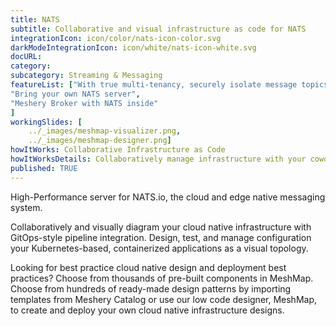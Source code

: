 ---title: NATS  subtitle: Collaborative and visual infrastructure as code for NATSintegrationIcon: icon/color/nats-icon-color.svgdarkModeIntegrationIcon: icon/white/nats-icon-white.svgdocURL: category: subcategory: Streaming & MessagingfeatureList: ["With true multi-tenancy, securely isolate message topics","Bring your own NATS server","Meshery Broker with NATS inside"]workingSlides: [    ../_images/meshmap-visualizer.png,    ../_images/meshmap-designer.png]howItWorks: Collaborative Infrastructure as CodehowItWorksDetails: Collaboratively manage infrastructure with your coworkers synchronously sharing the same designs.published: TRUE---<p>    High-Performance server for NATS.io, the cloud and edge native messaging system.</p><p>    Collaboratively and visually diagram your cloud native infrastructure with GitOps-style pipeline integration. Design, test, and manage configuration your Kubernetes-based, containerized applications as a visual topology.</p><p>    Looking for best practice cloud native design and deployment best practices? Choose from thousands of pre-built components in MeshMap. Choose from hundreds of ready-made design patterns by importing templates from Meshery Catalog or use our low code designer, MeshMap, to create and deploy your own cloud native infrastructure designs.</p>